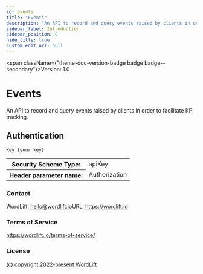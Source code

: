 ```yaml
---
id: events
title: "Events"
description: "An API to record and query events raised by clients in order to facilitate KPI tracking."
sidebar_label: Introduction
sidebar_position: 0
hide_title: true
custom_edit_url: null
---
```



<span className={"theme-doc-version-badge badge badge--secondary"}>Version: 1.0</span>

# Events



An API to record and query events raised by clients in order to facilitate KPI tracking.

<div style={{"marginBottom":"2rem"}}><h2 id={"authentication"} style={{"marginBottom":"1rem"}}>Authentication</h2><SchemaTabs className={"openapi-tabs__security-schemes"}><TabItem label={"API Key: ApiKey"} value={"ApiKey"}>

`Key {your key}`

<div><table><tbody><tr><th>Security Scheme Type:</th><td>apiKey</td></tr><tr><th>Header parameter name:</th><td>Authorization</td></tr></tbody></table></div></TabItem></SchemaTabs></div><div style={{"display":"flex","flexDirection":"column","marginBottom":"var(--ifm-paragraph-margin-bottom)"}}><h3 style={{"marginBottom":"0.25rem"}}>Contact</h3><span>WordLift: <a href={"mailto:hello@wordlift.io"}>hello@wordlift.io</a></span><span>URL: <a href={"https://wordlift.io"}>https://wordlift.io</a></span></div><div style={{"marginBottom":"var(--ifm-paragraph-margin-bottom)"}}><h3 style={{"marginBottom":"0.25rem"}}>Terms of Service</h3><a href={"https://wordlift.io/terms-of-service/"}>https://wordlift.io/terms-of-service/</a></div><div style={{"marginBottom":"var(--ifm-paragraph-margin-bottom)"}}><h3 style={{"marginBottom":"0.25rem"}}>License</h3><a href={"https://wordlift.io"}>(c) copyright 2022-present WordLift</a></div>
      